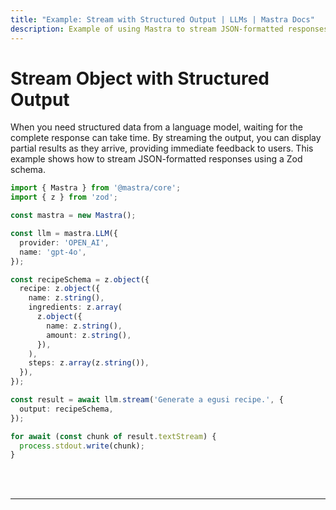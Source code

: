 ```yaml
---
title: "Example: Stream with Structured Output | LLMs | Mastra Docs"
description: Example of using Mastra to stream JSON-formatted responses from a language model using a Zod schema.
---
```



# Stream Object with Structured Output

When you need structured data from a language model, waiting for the complete response can take time. By streaming the output, you can display partial results as they arrive, providing immediate feedback to users. This example shows how to stream JSON-formatted responses using a Zod schema.

```ts showLineNumbers copy
import { Mastra } from '@mastra/core';
import { z } from 'zod';

const mastra = new Mastra();

const llm = mastra.LLM({
  provider: 'OPEN_AI',
  name: 'gpt-4o',
});

const recipeSchema = z.object({
  recipe: z.object({
    name: z.string(),
    ingredients: z.array(
      z.object({
        name: z.string(),
        amount: z.string(),
      }),
    ),
    steps: z.array(z.string()),
  }),
});

const result = await llm.stream('Generate a egusi recipe.', {
  output: recipeSchema,
});

for await (const chunk of result.textStream) {
  process.stdout.write(chunk);
}
```

<br />
<br />
<hr className="dark:border-[#404040] border-gray-300" />
<br />
<br />
<GithubLink link={'https://github.com/mastra-ai/mastra/blob/main/examples/basics/llms/stream-object-structured'} />
